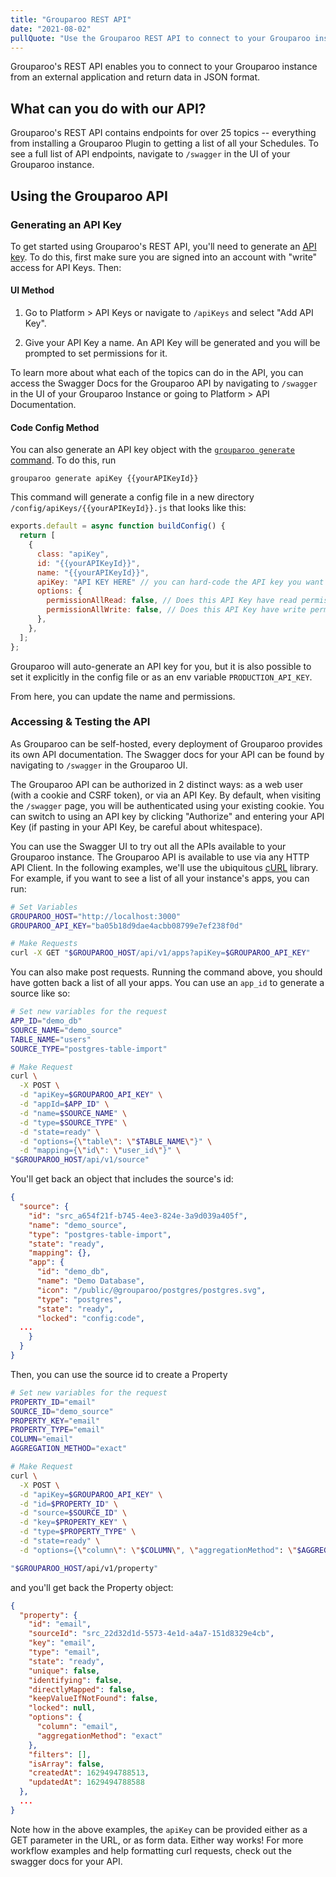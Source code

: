 ```yaml
---
title: "Grouparoo REST API"
date: "2021-08-02"
pullQuote: "Use the Grouparoo REST API to connect to your Grouparoo instance from an external application."
---
```


Grouparoo's REST API enables you to connect to your Grouparoo instance from an external application and return data in JSON format.

## What can you do with our API?

Grouparoo's REST API contains endpoints for over 25 topics -- everything from installing a Grouparoo Plugin to getting a list of all your Schedules. To see a full list of API endpoints, navigate to `/swagger` in the UI of your Grouparoo instance.

## Using the Grouparoo API

### Generating an API Key

To get started using Grouparoo's REST API, you'll need to generate an [API key](/docs/getting-started/product-concepts#api-key). To do this, first make sure you are signed into an account with "write" access for API Keys. Then:

#### UI Method

1. Go to Platform > API Keys or navigate to `/apiKeys` and select "Add API Key".

2. Give your API Key a name. An API Key will be generated and you will be prompted to set permissions for it.

<ImageInBrowserFrame
  centered
  source="Generate an API Key"
  alt="Generate an API Key"
  src="/images/docs/support/rest-api/apikeyconfig.png"
  width={820}
  height={502}
/>

To learn more about what each of the topics can do in the API, you can access the Swagger Docs for the Grouparoo API by navigating to `/swagger` in the UI of your Grouparoo Instance or going to Platform > API Documentation.

#### Code Config Method

You can also generate an API key object with the [`grouparoo generate` command](/docs/cli/config#generate). To do this, run

```
grouparoo generate apiKey {{yourAPIKeyId}}
```

This command will generate a config file in a new directory `/config/apiKeys/{{yourAPIKeyId}}.js` that looks like this:

```js
exports.default = async function buildConfig() {
  return [
    {
      class: "apiKey",
      id: "{{yourAPIKeyId}}",
      name: "{{yourAPIKeyId}}",
      apiKey: "API KEY HERE" // you can hard-code the API key you want to use, or source it from `process.env.PRODUCTION_API_KEY`
      options: {
        permissionAllRead: false, // Does this API Key have read permission to all topics?
        permissionAllWrite: false, // Does this API Key have write permission to all topics?
      },
    },
  ];
};
```

Grouparoo will auto-generate an API key for you, but it is also possible to set it explicitly in the config file or as an env variable `PRODUCTION_API_KEY`.

From here, you can update the name and permissions.

### Accessing & Testing the API

As Grouparoo can be self-hosted, every deployment of Grouparoo provides its own API documentation.
The Swagger docs for your API can be found by navigating to `/swagger` in the Grouparoo UI.

<ImageInBrowserFrame
  centered
  source="Generate an API Key"
  alt="Generate an API Key"
  src="/images/docs/support/rest-api/swaggerdocs.png"
  width={1006}
  height={530}
/>

The Grouparoo API can be authorized in 2 distinct ways: as a web user (with a cookie and CSRF token), or via an API Key. By default, when visiting the `/swagger` page, you will be authenticated using your existing cookie. You can switch to using an API key by clicking "Authorize" and entering your API Key (if pasting in your API Key, be careful about whitespace).

<ImageInBrowserFrame
  centered
  source="Generate an API Key"
  alt="Generate an API Key"
  src="/images/docs/support/rest-api/auths.png"
  width={992}
  height={521}
/>

You can use the Swagger UI to try out all the APIs available to your Grouparoo instance. The Grouparoo API is available to use via any HTTP API Client. In the following examples, we'll use the ubiquitous [cURL](https://curl.se/) library.
For example, if you want to see a list of all your instance's apps, you can run:

```bash
# Set Variables
GROUPAROO_HOST="http://localhost:3000"
GROUPAROO_API_KEY="ba05b18d9dae4acbb08799e7ef238f0d"

# Make Requests
curl -X GET "$GROUPAROO_HOST/api/v1/apps?apiKey=$GROUPAROO_API_KEY"
```

You can also make post requests. Running the command above, you should have gotten back a list of all your apps. You can use an `app_id` to generate a source like so:

```bash
# Set new variables for the request
APP_ID="demo_db"
SOURCE_NAME="demo_source"
TABLE_NAME="users"
SOURCE_TYPE="postgres-table-import"

# Make Request
curl \
  -X POST \
  -d "apiKey=$GROUPAROO_API_KEY" \
  -d "appId=$APP_ID" \
  -d "name=$SOURCE_NAME" \
  -d "type=$SOURCE_TYPE" \
  -d "state=ready" \
  -d "options={\"table\": \"$TABLE_NAME\"}" \
  -d "mapping={\"id\": \"user_id\"}" \
"$GROUPAROO_HOST/api/v1/source"
```

You'll get back an object that includes the source's id:

```json
{
  "source": {
    "id": "src_a654f21f-b745-4ee3-824e-3a9d039a405f",
    "name": "demo_source",
    "type": "postgres-table-import",
    "state": "ready",
    "mapping": {},
    "app": {
      "id": "demo_db",
      "name": "Demo Database",
      "icon": "/public/@grouparoo/postgres/postgres.svg",
      "type": "postgres",
      "state": "ready",
      "locked": "config:code",
  ...
    }
  }
}
```

Then, you can use the source id to create a Property

```bash
# Set new variables for the request
PROPERTY_ID="email"
SOURCE_ID="demo_source"
PROPERTY_KEY="email"
PROPERTY_TYPE="email"
COLUMN="email"
AGGREGATION_METHOD="exact"

# Make Request
curl \
  -X POST \
  -d "apiKey=$GROUPAROO_API_KEY" \
  -d "id=$PROPERTY_ID" \
  -d "source=$SOURCE_ID" \
  -d "key=$PROPERTY_KEY" \
  -d "type=$PROPERTY_TYPE" \
  -d "state=ready" \
  -d "options={\"column\": \"$COLUMN\", \"aggregationMethod": \"$AGGREGATION_METHOD\"}" \

"$GROUPAROO_HOST/api/v1/property"
```

and you'll get back the Property object:

```json
{
  "property": {
    "id": "email",
    "sourceId": "src_22d32d1d-5573-4e1d-a4a7-151d8329e4cb",
    "key": "email",
    "type": "email",
    "state": "ready",
    "unique": false,
    "identifying": false,
    "directlyMapped": false,
    "keepValueIfNotFound": false,
    "locked": null,
    "options": {
      "column": "email",
      "aggregationMethod": "exact"
    },
    "filters": [],
    "isArray": false,
    "createdAt": 1629494788513,
    "updatedAt": 1629494788588
  },
  ...
}
```

Note how in the above examples, the `apiKey` can be provided either as a GET parameter in the URL, or as form data. Either way works!
For more workflow examples and help formatting curl requests, check out the swagger docs for your API.
